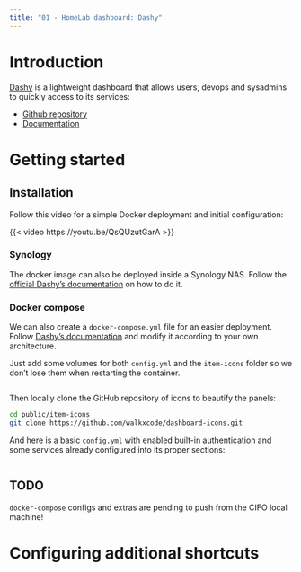 ```yaml
---
title: "01 - HomeLab dashboard: Dashy"
---
```


# Introduction
[Dashy](https://dashy.to/) is a lightweight dashboard that allows users, devops and sysadmins to quickly access to its services:

- [Github repository](https://github.com/Lissy93/dashy)
- [Documentation](https://dashy.to/docs/)


# Getting started
## Installation
Follow this video for a simple Docker deployment and initial configuration:

{{< video https://youtu.be/QsQUzutGarA >}}

### Synology

The docker image can also be deployed inside a Synology NAS. Follow the [official Dashy's documentation](https://dashy.to/docs/deployment/#synology-nas) on how to do it.

### Docker compose

We can also create a `docker-compose.yml` file for an easier deployment. Follow [Dashy's documentation](https://dashy.to/docs/deployment#using-docker-compose) and modify it according to your own architecture.

Just add some volumes for both `config.yml` and the `item-icons` folder so we don't lose them when restarting the container.

```.yml

```

Then locally clone the GitHub repository of icons to beautify the panels:

```.bash
cd public/item-icons
git clone https://github.com/walkxcode/dashboard-icons.git
```

And here is a basic `config.yml` with enabled built-in authentication and some services already configured into its proper sections:

```.yml

```


:::{.callout-warning}
## TODO
`docker-compose` configs and extras are pending to push from the CIFO local machine!
:::

# Configuring additional shortcuts